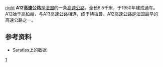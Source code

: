 [[文件:Autoroute_A12_-_plan.png|right]]
'''A12高速公路'''是[[法国|法国]]的一条[[高速公路|高速公路]]，全长8.5千米，于1950年建成通车。A12始于[[高柏丽|高柏丽]]，与A13高速公路相连，终于[[特拉普|特拉普]]。A12高速公路是法国最早的高速公路之一。

==参考资料==
*[http://saratlas.free.fr/index.php?page=autoroute&route=a12&lang=fr Saratlas上的数据]{{Wayback|url=http://saratlas.free.fr/index.php?page=autoroute&route=a12&lang=fr |date=20160303183834 }}{{fr}}

{{Autoroutes}}

[[Category:法国高速公路|1]]